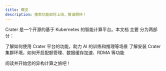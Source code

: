 ```yaml
---
title: 概览
description: 搜索功能即将上线，敬请期待！
---
```


Crater 是一个开源的基于 Kubernetes 的智能计算平台。本文档 主要 分为两部分：

<Cards>
  <Card href="user" title="用户指南">
    了解如何使用 Crater 平台的功能，助力 AI 的训练和推理等场景
  </Card>
  <Card href="admin" title="管理员指南">
    了解安装 Crater 集群环境，如何开启配额管理、数据缓存加速、RDMA 等功能
  </Card>
</Cards>

阅读并开始您的异构计算之旅吧！
